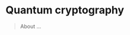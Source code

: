 # Quantum cryptography {#quantum-cryptography}

> About ...

::: {.todo latex=""}
<!-- TO-DO -->
:::

<div class="video" title="Overview" data-videoid="UIwbrM5kfbk"></div>

<div class="video" title="Classical one-time pads" data-videoid="aPxwLXTRpUM"></div>

<div class="video" title="Two approaches to the key distribution problem" data-videoid="AVVfIzDw_RU"></div>

<div class="video" title="Insecure quantum key distribution" data-videoid="UTWWUfJHi4c"></div>

<div class="video" title="Security of shared randomness" data-videoid="rRlBeLWStm0"></div>

<div class="video" title="Security of shared randomness (continued)" data-videoid="B0Q9zE-4vBc"></div>

<div class="video" title="Quantum key distribution" data-videoid="2ExG7UJgfmQ"></div>

<div class="video" title="Comments on quantum key distribution" data-videoid="ieoiPknUxjc"></div>
